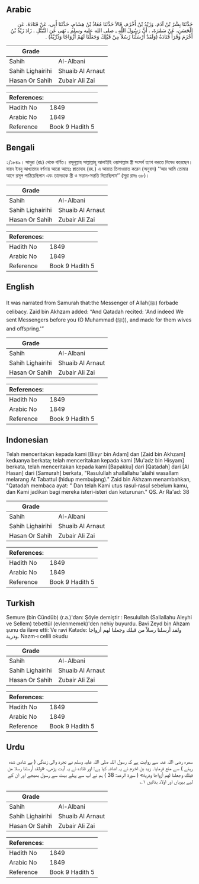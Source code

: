 ## Arabic


<div dir="rtl" lang="ar" style={{fontSize:'larger',backgroundColor:'#f8f9fa',padding:20}}>
حَدَّثَنَا بِشْرُ بْنُ آدَمَ، وَزَيْدُ بْنُ أَخْزَمَ، قَالاَ حَدَّثَنَا مُعَاذُ بْنُ هِشَامٍ، حَدَّثَنَا أَبِي، عَنْ قَتَادَةَ، عَنِ الْحَسَنِ، عَنْ سَمُرَةَ، ‏.‏ أَنَّ رَسُولَ اللَّهِ ـ صلى الله عليه وسلم ـ نَهَى عَنِ التَّبَتُّلِ ‏.‏ زَادَ زَيْدُ بْنُ أَخْزَمَ وَقَرَأَ قَتَادَةُ ‏(وَلَقَدْ أَرْسَلْنَا رُسُلاً مِنْ قَبْلِكَ وَجَعَلْنَا لَهُمْ أَزْوَاجًا وَذُرِّيَّةً)‏ ‏.‏
</div>
<div style={{backgroundColor:'#f8f9fa',padding:20, marginBottom: 10}}><table> <thead> <tr> <th>Grade</th> <th></th> </tr> </thead> <tbody> <tr><td>Sahih</td><td>Al-Albani</td></tr><tr><td>Sahih Lighairihi</td><td>Shuaib Al Arnaut</td></tr><tr><td>Hasan Or Sahih</td><td>Zubair Ali Zai</td></tr></tbody></table><table> <thead> <tr> <th>References:</th> <th></th> </tr> </thead> <tbody><tr><td>Hadith No</td><td>1849</td></tr><tr><td>Arabic No</td><td>1849</td></tr><tr><td>Reference</td><td>Book 9 Hadith 5</td></tr></tbody></table></div>

## Bengali


<div dir="ltr" lang="bn" style={{fontSize:'larger',backgroundColor:'#f8f9fa',padding:20}}>
২/১৮৪৯। সামুরা (রাঃ) থেকে বর্ণিত। রসূলুল্লাহ সাল্লাল্লাহু আলাইহি ওয়াসাল্লাম স্ত্রী সংসর্গ ত্যাগ করতে নিষেধ করেছেন। যায়দ ইবনু আখ্যামের বর্ণনায় আরো আছেঃ ক্বাতাদাহ (রহ.) এ আয়াত তিলাওয়াত করেন (অনুবাদ) ‘‘আর আমি তোমার আগে রসূল পাঠিয়েছিলাম এবং তাদেরকে স্ত্রী ও সন্তান-সন্ততি দিয়েছিলাম’’ (সূরা রাদঃ ৩৮)।
</div>
<div style={{backgroundColor:'#f8f9fa',padding:20, marginBottom: 10}}><table> <thead> <tr> <th>Grade</th> <th></th> </tr> </thead> <tbody> <tr><td>Sahih</td><td>Al-Albani</td></tr><tr><td>Sahih Lighairihi</td><td>Shuaib Al Arnaut</td></tr><tr><td>Hasan Or Sahih</td><td>Zubair Ali Zai</td></tr></tbody></table><table> <thead> <tr> <th>References:</th> <th></th> </tr> </thead> <tbody><tr><td>Hadith No</td><td>1849</td></tr><tr><td>Arabic No</td><td>1849</td></tr><tr><td>Reference</td><td>Book 9 Hadith 5</td></tr></tbody></table></div>

## English


<div dir="ltr" lang="en" style={{fontSize:'larger',backgroundColor:'#f8f9fa',padding:20}}>
It was narrated from Samurah that:the Messenger of Allah(ﷺ) forbade celibacy. Zaid bin Akhzam added: “And Qatadah recited: 'And indeed We sent Messengers before you (O Muhammad (ﷺ)), and made for them wives and offspring.'”
</div>
<div style={{backgroundColor:'#f8f9fa',padding:20, marginBottom: 10}}><table> <thead> <tr> <th>Grade</th> <th></th> </tr> </thead> <tbody> <tr><td>Sahih</td><td>Al-Albani</td></tr><tr><td>Sahih Lighairihi</td><td>Shuaib Al Arnaut</td></tr><tr><td>Hasan Or Sahih</td><td>Zubair Ali Zai</td></tr></tbody></table><table> <thead> <tr> <th>References:</th> <th></th> </tr> </thead> <tbody><tr><td>Hadith No</td><td>1849</td></tr><tr><td>Arabic No</td><td>1849</td></tr><tr><td>Reference</td><td>Book 9 Hadith 5</td></tr></tbody></table></div>

## Indonesian


<div dir="ltr" lang="id" style={{fontSize:'larger',backgroundColor:'#f8f9fa',padding:20}}>
Telah menceritakan kepada kami [Bisyr bin Adam] dan [Zaid bin Akhzam] keduanya berkata; telah menceritakan kepada kami [Mu'adz bin Hisyam] berkata, telah menceritakan kepada kami [Bapakku] dari [Qatadah] dari [Al Hasan] dari [Samurah] berkata, "Rasulullah shallallahu 'alaihi wasallam melarang At Tabattul (hidup membujang)." Zaid bin Akhzam menambahkan, "Qatadah membaca ayat: " Dan telah Kami utus rasul-rasul sebelum kamu, dan Kami jadikan bagi mereka isteri-isteri dan keturunan." QS. Ar Ra'ad: 38
</div>
<div style={{backgroundColor:'#f8f9fa',padding:20, marginBottom: 10}}><table> <thead> <tr> <th>Grade</th> <th></th> </tr> </thead> <tbody> <tr><td>Sahih</td><td>Al-Albani</td></tr><tr><td>Sahih Lighairihi</td><td>Shuaib Al Arnaut</td></tr><tr><td>Hasan Or Sahih</td><td>Zubair Ali Zai</td></tr></tbody></table><table> <thead> <tr> <th>References:</th> <th></th> </tr> </thead> <tbody><tr><td>Hadith No</td><td>1849</td></tr><tr><td>Arabic No</td><td>1849</td></tr><tr><td>Reference</td><td>Book 9 Hadith 5</td></tr></tbody></table></div>

## Turkish


<div dir="ltr" lang="tr" style={{fontSize:'larger',backgroundColor:'#f8f9fa',padding:20}}>
Semure (bin Cündüb) (r.a.)'dan: Şöyle demiştir : Resulullah (Sallallahu Aleyhi ve Sellem) tebettül (evlenmemek)'den nehiy buyurdu. Bavi Zeyd bin Ahzam şunu da ilave etti: Ve ravi Katade: ولقد أرسلنا رسلاً من قبلك وجعلنا لهم أزواجا وذرية. Nazm-ı celili okudu
</div>
<div style={{backgroundColor:'#f8f9fa',padding:20, marginBottom: 10}}><table> <thead> <tr> <th>Grade</th> <th></th> </tr> </thead> <tbody> <tr><td>Sahih</td><td>Al-Albani</td></tr><tr><td>Sahih Lighairihi</td><td>Shuaib Al Arnaut</td></tr><tr><td>Hasan Or Sahih</td><td>Zubair Ali Zai</td></tr></tbody></table><table> <thead> <tr> <th>References:</th> <th></th> </tr> </thead> <tbody><tr><td>Hadith No</td><td>1849</td></tr><tr><td>Arabic No</td><td>1849</td></tr><tr><td>Reference</td><td>Book 9 Hadith 5</td></tr></tbody></table></div>

## Urdu


<div dir="rtl" lang="ur" style={{fontSize:'larger',backgroundColor:'#f8f9fa',padding:20}}>
سمرہ رضی اللہ عنہ سے روایت ہے کہ رسول اللہ صلی اللہ علیہ وسلم نے تجرد والی زندگی ( بے شادی شدہ رہنے ) سے منع فرمایا۔ زید بن اخزم نے یہ اضافہ کیا ہے: اور قتادہ نے یہ آیت پڑھی، «ولقد أرسلنا رسلا من قبلك وجعلنا لهم أزواجا وذرية» ( سورة الرعد: 38 ) ہم نے آپ سے پہلے بہت سے رسول بھیجے اور ان کے لیے بیویاں اور اولاد بنائیں ۱؎
</div>
<div style={{backgroundColor:'#f8f9fa',padding:20, marginBottom: 10}}><table> <thead> <tr> <th>Grade</th> <th></th> </tr> </thead> <tbody> <tr><td>Sahih</td><td>Al-Albani</td></tr><tr><td>Sahih Lighairihi</td><td>Shuaib Al Arnaut</td></tr><tr><td>Hasan Or Sahih</td><td>Zubair Ali Zai</td></tr></tbody></table><table> <thead> <tr> <th>References:</th> <th></th> </tr> </thead> <tbody><tr><td>Hadith No</td><td>1849</td></tr><tr><td>Arabic No</td><td>1849</td></tr><tr><td>Reference</td><td>Book 9 Hadith 5</td></tr></tbody></table></div>